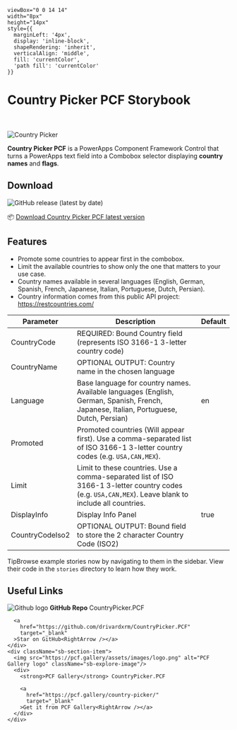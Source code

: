 

    viewBox="0 0 14 14" 
    width="8px" 
    height="14px" 
    style={{ 
      marginLeft: '4px',
      display: 'inline-block',
      shapeRendering: 'inherit',
      verticalAlign: 'middle',
      fill: 'currentColor',
      'path fill': 'currentColor'
    }}
>
  <path d="m11.1 7.35-5.5 5.5a.5.5 0 0 1-.7-.7L10.04 7 4.9 1.85a.5.5 0 1 1 .7-.7l5.5 5.5c.2.2.2.5 0 .7Z" />
</svg>

<Meta title="Country Picker PCF Storybook" />

<div className="sb-container">
  <div className='sb-section-title'>
    <h1>Country Picker PCF Storybook</h1>
    <br/>
    <br/>
    <img src="https://github.com/user-attachments/assets/a9a88a7b-d993-4e32-b326-f823fa38ce32" alt="Country Picker" />
    <br/>
    <p><strong>Country Picker PCF</strong> is a PowerApps Component Framework Control that turns a PowerApps text field into a Combobox selector displaying <strong>country names</strong> and <strong>flags</strong>.</p>

  </div>

  <h2>Download</h2>
  <img src="https://img.shields.io/github/v/release/drivardxrm/countrypicker.pcf" alt="GitHub release (latest by date)" />

  <p>📦 <a href="https://github.com/drivardxrm/CountryPicker.PCF/releases/latest">Download Country Picker PCF latest version</a></p>

<div className="sb-section">
  <div className="sb-section-item">
    <h2>Features</h2>
    <ul>
      <li>Promote some countries to appear first in the combobox.</li>
      <li>Limit the available countries to show only the one that matters to your use case.</li>
      <li>Country names available in several languages (English, German, Spanish, French, Japanese, Italian, Portuguese, Dutch, Persian).</li>
      <li>Country information comes from this public API project: <a href="https://restcountries.com/" target="_blank" rel="noopener noreferrer">https://restcountries.com/</a></li>
    </ul>
  </div>
</div>

<table>
  <thead>
    <tr>
      <th>Parameter</th>
      <th>Description</th>
      <th>Default</th>
    </tr>
  </thead>
  <tbody>
    <tr>
      <td>CountryCode</td>
      <td>REQUIRED: Bound Country field (represents ISO 3166-1 3-letter country code)</td>
      <td></td>
    </tr>
    <tr>
      <td>CountryName</td>
      <td>OPTIONAL OUTPUT: Country name in the chosen language</td>
      <td></td>
    </tr>
    <tr>
      <td>Language</td>
      <td>Base language for country names. Available languages (English, German, Spanish, French, Japanese, Italian, Portuguese, Dutch, Persian)</td>
      <td>en</td>
    </tr>
    <tr>
      <td>Promoted</td>
      <td>Promoted countries (Will appear first). Use a comma-separated list of ISO 3166-1 3-letter country codes (e.g. <code>USA,CAN,MEX</code>).</td>
      <td></td>
    </tr>
    <tr>
      <td>Limit</td>
      <td>Limit to these countries. Use a comma-separated list of ISO 3166-1 3-letter country codes (e.g. <code>USA,CAN,MEX</code>). Leave blank to include all countries.</td>
      <td></td>
    </tr>
    <tr>
      <td>DisplayInfo</td>
      <td>Display Info Panel</td>
      <td>true</td>
    </tr>
    <tr>
      <td>CountryCodeIso2</td>
      <td>OPTIONAL OUTPUT: Bound field to store the 2 character Country Code (ISO2)</td>
      <td></td>
    </tr>
  </tbody>
</table>


<div className="tip-wrapper">
  <span className="tip">Tip</span>Browse example stories now by navigating to them in the sidebar.
View their code in the <code>stories</code> directory to learn how they work.
</div>


 
</div>
  <div className="sb-container">
  <div className='sb-section-title'>
    <h2>Useful Links</h2>

  </div>


</div>


<div className="sb-section sb-socials">
    <div className="sb-section-item">
      <img src={Github} alt="Github logo" className="sb-explore-image"/>
      <strong>GitHub Repo</strong> CountryPicker.PCF

      <a
        href="https://github.com/drivardxrm/CountryPicker.PCF"
        target="_blank"
      >Star on GitHub<RightArrow /></a>
    </div>
    <div className="sb-section-item">
      <img src="https://pcf.gallery/assets/images/logo.png" alt="PCF Gallery logo" className="sb-explore-image"/>
      <div>
        <strong>PCF Gallery</strong> CountryPicker.PCF

        <a
          href="https://pcf.gallery/country-picker/"
          target="_blank"
        >Get it from PCF Gallery<RightArrow /></a>
      </div>
    </div>
    
</div>

<style>
  {`
  .sb-container {
    margin-bottom: 48px;
  }

  .sb-section {
    width: 100%;
    display: flex;
    flex-direction: row;
    gap: 20px;
  }

  img {
    object-fit: cover;
  }

  .sb-section-title {
    margin-bottom: 32px;
  }

  .sb-section a:not(h1 a, h2 a, h3 a) {
    font-size: 14px;
  }

  .sb-section-item, .sb-grid-item {
    flex: 1;
    display: flex;
    flex-direction: column;
  }

  .sb-section-item-heading {
    padding-top: 20px !important;
    padding-bottom: 5px !important;
    margin: 0 !important;
  }
  .sb-section-item-paragraph {
    margin: 0;
    padding-bottom: 10px;
  }

  .sb-chevron {
    margin-left: 5px;
  }

  .sb-features-grid {
    display: grid;
    grid-template-columns: repeat(2, 1fr);
    grid-gap: 32px 20px;
  }

  .sb-socials {
    display: grid;
    grid-template-columns: repeat(4, 1fr);
  }

  .sb-socials p {
    margin-bottom: 10px;
  }

  .sb-explore-image {
    max-height: 32px;
    align-self: flex-start;
  }

  .sb-addon {
    width: 100%;
    display: flex;
    align-items: center;
    position: relative;
    background-color: #EEF3F8;
    border-radius: 5px;
    border: 1px solid rgba(0, 0, 0, 0.05);
    background: #EEF3F8;
    height: 180px;
    margin-bottom: 48px;
    overflow: hidden;
  }

  .sb-addon-text {
    padding-left: 48px;
    max-width: 240px;
  }

  .sb-addon-text h4 {
    padding-top: 0px;
  }

  .sb-addon-img {
    position: absolute;
    left: 345px;
    top: 0;
    height: 100%;
    width: 200%;
    overflow: hidden;
  }

  .sb-addon-img img {
    width: 650px;
    transform: rotate(-15deg);
    margin-left: 40px;
    margin-top: -72px;
    box-shadow: 0 0 1px rgba(255, 255, 255, 0);
    backface-visibility: hidden;
  }

  @media screen and (max-width: 800px) {
    .sb-addon-img {
      left: 300px;
    }
  }

  @media screen and (max-width: 600px) {
    .sb-section {
      flex-direction: column;
    }

    .sb-features-grid {
      grid-template-columns: repeat(1, 1fr);
    }

    .sb-socials {
      grid-template-columns: repeat(2, 1fr);
    }

    .sb-addon {
      height: 280px;
      align-items: flex-start;
      padding-top: 32px;
      overflow: hidden;
    }

    .sb-addon-text {
      padding-left: 24px;
    }

    .sb-addon-img {
      right: 0;
      left: 0;
      top: 130px;
      bottom: 0;
      overflow: hidden;
      height: auto;
      width: 124%;
    }

    .sb-addon-img img {
      width: 1200px;
      transform: rotate(-12deg);
      margin-left: 0;
      margin-top: 48px;
      margin-bottom: -40px;
      margin-left: -24px;
    }
  }
  `}
</style>
